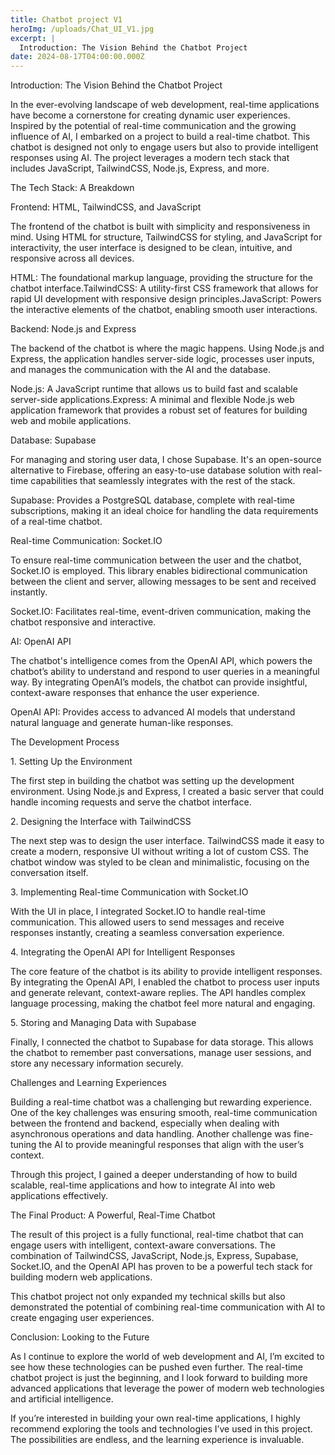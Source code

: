 ```yaml
---
title: Chatbot project V1
heroImg: /uploads/Chat_UI_V1.jpg
excerpt: |
  Introduction: The Vision Behind the Chatbot Project
date: 2024-08-17T04:00:00.000Z
---
```


Introduction: The Vision Behind the Chatbot Project

In the ever-evolving landscape of web development, real-time applications have become a cornerstone for creating dynamic user experiences. Inspired by the potential of real-time communication and the growing influence of AI, I embarked on a project to build a real-time chatbot. This chatbot is designed not only to engage users but also to provide intelligent responses using AI. The project leverages a modern tech stack that includes JavaScript, TailwindCSS, Node.js, Express, and more.

The Tech Stack: A Breakdown

Frontend: HTML, TailwindCSS, and JavaScript

The frontend of the chatbot is built with simplicity and responsiveness in mind. Using HTML for structure, TailwindCSS for styling, and JavaScript for interactivity, the user interface is designed to be clean, intuitive, and responsive across all devices.

HTML: The foundational markup language, providing the structure for the chatbot interface.TailwindCSS: A utility-first CSS framework that allows for rapid UI development with responsive design principles.JavaScript: Powers the interactive elements of the chatbot, enabling smooth user interactions.

Backend: Node.js and Express

The backend of the chatbot is where the magic happens. Using Node.js and Express, the application handles server-side logic, processes user inputs, and manages the communication with the AI and the database.

Node.js: A JavaScript runtime that allows us to build fast and scalable server-side applications.Express: A minimal and flexible Node.js web application framework that provides a robust set of features for building web and mobile applications.

Database: Supabase

For managing and storing user data, I chose Supabase. It's an open-source alternative to Firebase, offering an easy-to-use database solution with real-time capabilities that seamlessly integrates with the rest of the stack.

Supabase: Provides a PostgreSQL database, complete with real-time subscriptions, making it an ideal choice for handling the data requirements of a real-time chatbot.

Real-time Communication: Socket.IO

To ensure real-time communication between the user and the chatbot, Socket.IO is employed. This library enables bidirectional communication between the client and server, allowing messages to be sent and received instantly.

Socket.IO: Facilitates real-time, event-driven communication, making the chatbot responsive and interactive.

AI: OpenAI API

The chatbot's intelligence comes from the OpenAI API, which powers the chatbot’s ability to understand and respond to user queries in a meaningful way. By integrating OpenAI’s models, the chatbot can provide insightful, context-aware responses that enhance the user experience.

OpenAI API: Provides access to advanced AI models that understand natural language and generate human-like responses.

The Development Process

1\. Setting Up the Environment

The first step in building the chatbot was setting up the development environment. Using Node.js and Express, I created a basic server that could handle incoming requests and serve the chatbot interface.

2\. Designing the Interface with TailwindCSS

The next step was to design the user interface. TailwindCSS made it easy to create a modern, responsive UI without writing a lot of custom CSS. The chatbot window was styled to be clean and minimalistic, focusing on the conversation itself.

3\. Implementing Real-time Communication with Socket.IO

With the UI in place, I integrated Socket.IO to handle real-time communication. This allowed users to send messages and receive responses instantly, creating a seamless conversation experience.

4\. Integrating the OpenAI API for Intelligent Responses

The core feature of the chatbot is its ability to provide intelligent responses. By integrating the OpenAI API, I enabled the chatbot to process user inputs and generate relevant, context-aware replies. The API handles complex language processing, making the chatbot feel more natural and engaging.

5\. Storing and Managing Data with Supabase

Finally, I connected the chatbot to Supabase for data storage. This allows the chatbot to remember past conversations, manage user sessions, and store any necessary information securely.

Challenges and Learning Experiences

Building a real-time chatbot was a challenging but rewarding experience. One of the key challenges was ensuring smooth, real-time communication between the frontend and backend, especially when dealing with asynchronous operations and data handling. Another challenge was fine-tuning the AI to provide meaningful responses that align with the user’s context.

Through this project, I gained a deeper understanding of how to build scalable, real-time applications and how to integrate AI into web applications effectively.

The Final Product: A Powerful, Real-Time Chatbot

The result of this project is a fully functional, real-time chatbot that can engage users with intelligent, context-aware conversations. The combination of TailwindCSS, JavaScript, Node.js, Express, Supabase, Socket.IO, and the OpenAI API has proven to be a powerful tech stack for building modern web applications.

This chatbot project not only expanded my technical skills but also demonstrated the potential of combining real-time communication with AI to create engaging user experiences.

Conclusion: Looking to the Future

As I continue to explore the world of web development and AI, I’m excited to see how these technologies can be pushed even further. The real-time chatbot project is just the beginning, and I look forward to building more advanced applications that leverage the power of modern web technologies and artificial intelligence.

If you’re interested in building your own real-time applications, I highly recommend exploring the tools and technologies I’ve used in this project. The possibilities are endless, and the learning experience is invaluable.
